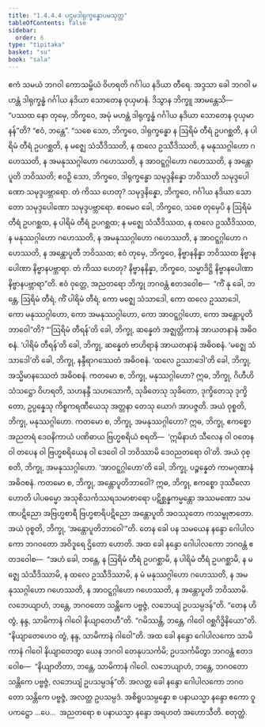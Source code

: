 ```yaml
---
title: "1.4.4.4 ပဌမဒါရုက္ခန္ဓောပမသုတ္တ"
tableOfContents: false
sidebar:
  order: 6
type: "tipitaka"
basket: "su"
book: "sala"
---
```



<DynamicBreadcrumb />

<Division number="241" book="sala">

<Paragraph number="1027" book="sala">
ဧကံ သမယံ ဘဂဝါ ကောသမ္ဗိယံ ဝိဟရတိ ဂင်္ဂါယ နဒိယာ တီရေ. အဒ္ဒသာ ခေါ ဘဂဝါ မဟန္တံ ဒါရုက္ခန္ဓံ ဂင်္ဂါယ နဒိယာ သောတေန ဝုယှမာနံ. ဒိသွာန ဘိက္ခူ အာမန္တေသိ—  “ပဿထ နော တုမှေ, ဘိက္ခဝေ, အမုံ မဟန္တံ ဒါရုက္ခန္ဓံ ဂင်္ဂါယ နဒိယာ သောတေန ဝုယှမာနန်”တိ? “ဧဝံ, ဘန္တေ”. “သစေ သော, ဘိက္ခဝေ, ဒါရုက္ခန္ဓော န ဩရိမံ တီရံ ဥပဂစ္ဆတိ, န ပါရိမံ တီရံ ဥပဂစ္ဆတိ, န မဇ္ဈေ သံသီဒိဿတိ, န ထလေ ဥဿီဒိဿတိ, န မနုဿဂ္ဂါဟော ဂဟေဿတိ, န အမနုဿဂ္ဂါဟော ဂဟေဿတိ, န အာဝဋ္ဋဂ္ဂါဟော ဂဟေဿတိ, န အန္တောပူတိ ဘဝိဿတိ; ဧဝဉှိ သော, ဘိက္ခဝေ, ဒါရုက္ခန္ဓော သမုဒ္ဒနိန္နော ဘဝိဿတိ သမုဒ္ဒပေါဏော သမုဒ္ဒပဗ္ဘာရော. တံ ကိဿ ဟေတု? သမုဒ္ဒနိန္နော, ဘိက္ခဝေ, ဂင်္ဂါယ နဒိယာ သောတော သမုဒ္ဒပေါဏော သမုဒ္ဒပဗ္ဘာရော.
</Paragraph>

<Paragraph number="1028" book="sala">
ဧဝမေဝ ခေါ, ဘိက္ခဝေ, သစေ တုမှေပိ န ဩရိမံ တီရံ ဥပဂစ္ဆထ, န ပါရိမံ တီရံ ဥပဂစ္ဆထ; န မဇ္ဈေ သံသီဒိဿထ, န ထလေ ဥဿီဒိဿထ, န မနုဿဂ္ဂါဟော ဂဟေဿတိ, န အမနုဿဂ္ဂါဟော ဂဟေဿတိ, န အာဝဋ္ဋဂ္ဂါဟော ဂဟေဿတိ, န အန္တောပူတီ ဘဝိဿထ; ဧဝံ တုမှေ, ဘိက္ခဝေ, နိဗ္ဗာနနိန္နာ ဘဝိဿထ နိဗ္ဗာနပေါဏာ နိဗ္ဗာနပဗ္ဘာရာ. တံ ကိဿ ဟေတု? နိဗ္ဗာနနိန္နာ, ဘိက္ခဝေ, သမ္မာဒိဋ္ဌိ နိဗ္ဗာနပေါဏာ နိဗ္ဗာနပဗ္ဘာရာ”တိ. ဧဝံ ဝုတ္တေ, အညတရော ဘိက္ခု ဘဂဝန္တံ ဧတဒဝေါစ—  “ကိံ နု ခေါ, ဘန္တေ, ဩရိမံ တီရံ, ကိံ ပါရိမံ တီရံ, ကော မဇ္ဈေ သံသာဒေါ, ကော ထလေ ဥဿာဒေါ, ကော မနုဿဂ္ဂါဟော, ကော အမနုဿဂ္ဂါဟော, ကော အာဝဋ္ဋဂ္ဂါဟော, ကော အန္တောပူတိဘာဝေါ”တိ?
</Paragraph>

<Paragraph number="1029" book="sala">
“‘ဩရိမံ တီရန်’တိ ခေါ, ဘိက္ခု, ဆန္နေတံ အဇ္ဈတ္တိကာနံ အာယတနာနံ အဓိဝစနံ. ‘ပါရိမံ တီရန်’တိ ခေါ, ဘိက္ခု, ဆန္နေတံ ဗာဟိရာနံ အာယတနာနံ အဓိဝစနံ. ‘မဇ္ဈေ သံသာဒေါ’တိ ခေါ, ဘိက္ခု, နန္ဒီရာဂဿေတံ အဓိဝစနံ. ‘ထလေ ဥဿာဒေါ’တိ ခေါ, ဘိက္ခု, အသ္မိမာနဿေတံ အဓိဝစနံ.
</Paragraph>

<Paragraph number="1030" book="sala">
ကတမော စ, ဘိက္ခု, မနုဿဂ္ဂါဟော? ဣဓ, ဘိက္ခု, ဂိဟီဟိ သံသဋ္ဌော ဝိဟရတိ, သဟနန္ဒီ သဟသောကီ, သုခိတေသု သုခိတော, ဒုက္ခိတေသု ဒုက္ခိတော, ဥပ္ပန္နေသု ကိစ္စကရဏီယေသု အတ္တနာ တေသု ယောဂံ အာပဇ္ဇတိ. အယံ ဝုစ္စတိ, ဘိက္ခု, မနုဿဂ္ဂါဟော.
</Paragraph>

<Paragraph number="1031" book="sala">
ကတမော စ, ဘိက္ခု, အမနုဿဂ္ဂါဟော? ဣဓ, ဘိက္ခု, ဧကစ္စော အညတရံ ဒေဝနိကာယံ ပဏိဓာယ ဗြဟ္မစရိယံ စရတိ—  ‘ဣမိနာဟံ သီလေန ဝါ ဝတေန ဝါ တပေန ဝါ ဗြဟ္မစရိယေန ဝါ ဒေဝေါ ဝါ ဘဝိဿာမိ ဒေဝညတရော ဝါ’တိ. အယံ ဝုစ္စတိ, ဘိက္ခု, အမနုဿဂ္ဂါဟော. ‘အာဝဋ္ဋဂ္ဂါဟော’တိ ခေါ, ဘိက္ခု, ပဉ္စန္နေတံ ကာမဂုဏာနံ အဓိဝစနံ.
</Paragraph>

<Paragraph number="1032" book="sala">
ကတမော စ, ဘိက္ခု, အန္တောပူတိဘာဝေါ? ဣဓ, ဘိက္ခု, ဧကစ္စော ဒုဿီလော ဟောတိ ပါပဓမ္မော အသုစိသင်္ကဿရသမာစာရော ပဋိစ္ဆန္နကမ္မန္တော အဿမဏော သမဏပဋိညော အဗြဟ္မစာရီ ဗြဟ္မစာရိပဋိညော အန္တောပူတိ အဝဿုတော ကသမ္ဗုဇာတော. အယံ ဝုစ္စတိ, ဘိက္ခု, ‘အန္တောပူတိဘာဝေါ’”တိ.
</Paragraph>

<Paragraph number="1033" book="sala">
တေန ခေါ ပန သမယေန နန္ဒော ဂေါပါလကော ဘဂဝတော အဝိဒူရေ ဌိတော ဟောတိ. အထ ခေါ နန္ဒော ဂေါပါလကော ဘဂဝန္တံ ဧတဒဝေါစ—  “အဟံ ခေါ, ဘန္တေ, န ဩရိမံ တီရံ ဥပဂစ္ဆာမိ, န ပါရိမံ တီရံ ဥပဂစ္ဆာမိ, န မဇ္ဈေ သံသီဒိဿာမိ, န ထလေ ဥဿီဒိဿာမိ, န မံ မနုဿဂ္ဂါဟော ဂဟေဿတိ, န အမနုဿဂ္ဂါဟော ဂဟေဿတိ, န အာဝဋ္ဋဂ္ဂါဟော ဂဟေဿတိ, န အန္တောပူတိ ဘဝိဿာမိ. လဘေယျာဟံ, ဘန္တေ, ဘဂဝတော သန္တိကေ ပဗ္ဗဇ္ဇံ, လဘေယျံ ဥပသမ္ပဒန်”တိ. “တေန ဟိ တွံ, နန္ဒ, သာမိကာနံ ဂါဝေါ နိယျာတေဟီ”တိ. “ဂမိဿန္တိ, ဘန္တေ, ဂါဝေါ ဝစ္ဆဂိဒ္ဓိနိယော”တိ. “နိယျာတေဟေဝ တွံ, နန္ဒ, သာမိကာနံ ဂါဝေါ”တိ. အထ ခေါ နန္ဒော ဂေါပါလကော သာမိကာနံ ဂါဝေါ နိယျာတေတွာ ယေန ဘဂဝါ တေနုပသင်္ကမိ; ဥပသင်္ကမိတွာ ဘဂဝန္တံ ဧတဒဝေါစ—  “နိယျာတိတာ, ဘန္တေ, သာမိကာနံ ဂါဝေါ. လဘေယျာဟံ, ဘန္တေ, ဘဂဝတော သန္တိကေ ပဗ္ဗဇ္ဇံ, လဘေယျံ ဥပသမ္ပဒန်”တိ. အလတ္ထ ခေါ နန္ဒော ဂေါပါလကော ဘဂဝတော သန္တိကေ ပဗ္ဗဇ္ဇံ, အလတ္ထ ဥပသမ္ပဒံ. အစိရူပသမ္ပန္နော စ ပနာယသ္မာ နန္ဒော ဧကော ဝူပကဋ္ဌော …ပေ…  အညတရော စ ပနာယသ္မာ နန္ဒော အရဟတံ အဟောသီတိ.

</Paragraph>
</Division>

<Paragraph number="1034" type="center" book="sala">
စတုတ္ထံ.
</Paragraph>